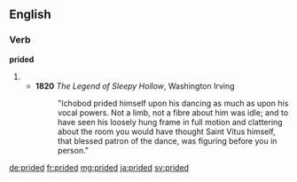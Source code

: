 ==English==

===Verb===
'''prided'''

# {{past of|pride}}
#* '''1820''' ''The Legend of Sleepy Hollow'', Washington Irving
#*:"Ichobod prided himself upon his dancing as much as upon his vocal powers. Not a limb, not a fibre about him was idle; and to have seen his loosely hung frame in full motion and clattering about the room you would have thought Saint Vitus himself, that blessed patron of the dance, was figuring before you in person."

[[de:prided]]
[[fr:prided]]
[[mg:prided]]
[[ja:prided]]
[[sv:prided]]